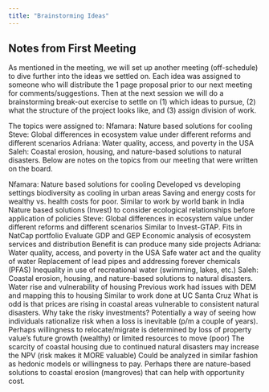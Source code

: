 ```yaml
---
title: "Brainstorming Ideas"
---
```


## Notes from First Meeting
As mentioned in the meeting, we will set up another meeting (off-schedule) to dive further into the ideas we settled on. Each idea was assigned to someone who will distribute the 1 page proposal prior to our next meeting for comments/suggestions. Then at the next session we will do a brainstorming break-out exercise to settle on (1) which ideas to pursue, (2) what the structure of the project looks like, and (3) assign division of work. 

The topics were assigned to: 
Nfamara: Nature based solutions for cooling
Steve: Global differences in ecosystem value under different reforms and different scenarios
Adriana: Water quality, access, and poverty in the USA
Saleh: Coastal erosion, housing, and nature-based solutions to natural disasters.
Below are notes on the topics from our meeting that were written on the board. 

Nfamara: Nature based solutions for cooling
Developed vs developing settings
biodiversity as cooling in urban areas
Saving and energy costs for wealthy vs. health costs for poor.
Similar to work by world bank in India
Nature based solutions (Invest) to consider ecological relationships before application of policies
Steve: Global differences in ecosystem value under different reforms and different scenarios
Similar to Invest-GTAP. Fits in NatCap portfolio
Evaluate GDP and GEP
Economic analysis of ecosystem services and distribution
Benefit is can produce many side projects
Adriana: Water quality, access, and poverty in the USA
Safe water act and the quality of water
Replacement of lead pipes and addressing forever chemicals (PFAS)
Inequality in use of recreational water (swimming, lakes, etc.)
Saleh: Coastal erosion, housing, and nature-based solutions to natural disasters.
Water rise and vulnerability of housing
Previous work had issues with DEM and mapping this to housing
Similar to work done at UC Santa Cruz
What is odd is that prices are rising in coastal areas vulnerable to consistent natural disasters. Why take the risky investments?
Potentially a way of seeing how individuals rationalize risk when a loss is inevitable (p/m a couple of years).
Perhaps willingness to relocate/migrate is determined by loss of property value's future growth (wealthy) or limited resources to move (poor)
The scarcity of coastal housing due to continued natural disasters may increase the NPV (risk makes it MORE valuable)
Could be analyzed in similar fashion as hedonic models or willingness to pay.
Perhaps there are nature-based solutions to coastal erosion (mangroves) that can help with opportunity cost.

 